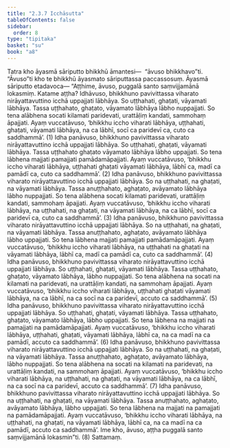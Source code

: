 ```yaml
---
title: "2.3.7 Icchāsutta"
tableOfContents: false
sidebar:
  order: 8
type: "tipitaka"
basket: "su"
book: "a8"
---
```



<DynamicBreadcrumb />

<Division number="77" book="a8" bookNo="17" page="143">

<Paragraph number="765" book="a8">
Tatra kho āyasmā sāriputto bhikkhū āmantesi—  “āvuso bhikkhavo”ti. “Āvuso”ti kho te bhikkhū āyasmato sāriputtassa paccassosuṃ. Āyasmā sāriputto etadavoca—
</Paragraph>

<Paragraph number="766" book="a8">
“Aṭṭhime, āvuso, puggalā santo saṃvijjamānā lokasmiṃ. Katame aṭṭha? Idhāvuso, bhikkhuno pavivittassa viharato nirāyattavuttino icchā uppajjati lābhāya. So uṭṭhahati, ghaṭati, vāyamati lābhāya. Tassa uṭṭhahato, ghaṭato, vāyamato lābhāya lābho nuppajjati. So tena alābhena socati kilamati paridevati, urattāḷiṃ kandati, sammohaṃ āpajjati. Ayaṃ vuccatāvuso, ‘bhikkhu iccho viharati lābhāya, uṭṭhahati, ghaṭati, vāyamati lābhāya, na ca lābhī, socī ca paridevī ca, cuto ca saddhammā’. (1)
</Paragraph>

<Paragraph number="767" book="a8">
Idha panāvuso, bhikkhuno pavivittassa viharato nirāyattavuttino icchā uppajjati lābhāya. So uṭṭhahati, ghaṭati, vāyamati lābhāya. Tassa uṭṭhahato ghaṭato vāyamato lābhāya lābho uppajjati. So tena lābhena majjati pamajjati pamādamāpajjati. Ayaṃ vuccatāvuso, ‘bhikkhu iccho viharati lābhāya, uṭṭhahati ghaṭati vāyamati lābhāya, lābhī ca, madī ca pamādī ca, cuto ca saddhammā’. (2)
</Paragraph>

<Paragraph number="768" book="a8">
Idha panāvuso, bhikkhuno pavivittassa viharato nirāyattavuttino icchā uppajjati lābhāya. So na uṭṭhahati, na ghaṭati, na vāyamati lābhāya. Tassa anuṭṭhahato, aghaṭato, avāyamato lābhāya lābho nuppajjati. So tena alābhena socati kilamati paridevati, urattāḷiṃ kandati, sammohaṃ āpajjati. Ayaṃ vuccatāvuso, ‘bhikkhu iccho viharati lābhāya, na uṭṭhahati, na ghaṭati, na vāyamati lābhāya, na ca lābhī, socī ca paridevī ca, cuto ca saddhammā’. (3)
</Paragraph>

<Paragraph number="769" book="a8">
Idha panāvuso, bhikkhuno pavivittassa viharato nirāyattavuttino icchā uppajjati lābhāya. So na uṭṭhahati, na ghaṭati, na vāyamati lābhāya. Tassa anuṭṭhahato, aghaṭato, avāyamato lābhāya lābho uppajjati. So tena lābhena majjati pamajjati pamādamāpajjati. Ayaṃ vuccatāvuso, ‘bhikkhu iccho viharati lābhāya, na uṭṭhahati na ghaṭati na vāyamati lābhāya, lābhī ca, madī ca pamādī ca, cuto ca saddhammā’. (4)
</Paragraph>

<Paragraph number="770" book="a8">
Idha panāvuso, bhikkhuno pavivittassa viharato nirāyattavuttino icchā uppajjati lābhāya. So uṭṭhahati, ghaṭati, vāyamati lābhāya. Tassa uṭṭhahato, ghaṭato, vāyamato lābhāya, lābho nuppajjati. So tena alābhena na socati na kilamati na paridevati, na urattāḷiṃ kandati, na sammohaṃ āpajjati. Ayaṃ vuccatāvuso, ‘bhikkhu iccho viharati lābhāya, uṭṭhahati ghaṭati vāyamati lābhāya, na ca lābhī, na ca socī na ca paridevī, accuto ca saddhammā’. (5)
</Paragraph>

<Paragraph number="771" book="a8">
Idha panāvuso, bhikkhuno pavivittassa viharato nirāyattavuttino icchā uppajjati lābhāya. So uṭṭhahati, ghaṭati, vāyamati lābhāya. Tassa uṭṭhahato, ghaṭato, vāyamato lābhāya, lābho uppajjati. So tena lābhena na majjati na pamajjati na pamādamāpajjati. Ayaṃ vuccatāvuso, ‘bhikkhu iccho viharati lābhāya, uṭṭhahati, ghaṭati, vāyamati lābhāya, lābhī ca, na ca madī na ca pamādī, accuto ca saddhammā’. (6)
</Paragraph>

<Paragraph number="772" book="a8">
Idha panāvuso, bhikkhuno pavivittassa viharato nirāyattavuttino icchā uppajjati lābhāya. So na uṭṭhahati, na ghaṭati, na vāyamati lābhāya. Tassa anuṭṭhahato, aghaṭato, avāyamato lābhāya, lābho nuppajjati. So tena alābhena na socati na kilamati na paridevati, na urattāḷiṃ kandati, na sammohaṃ āpajjati. Ayaṃ vuccatāvuso, ‘bhikkhu iccho viharati lābhāya, na uṭṭhahati, na ghaṭati, na vāyamati lābhāya, na ca lābhī, na ca socī na ca paridevī, accuto ca saddhammā’. (7)
</Paragraph>

<Paragraph number="773" book="a8">
Idha panāvuso, bhikkhuno pavivittassa viharato nirāyattavuttino icchā uppajjati lābhāya. So na uṭṭhahati, na ghaṭati, na vāyamati lābhāya. Tassa anuṭṭhahato, aghaṭato, avāyamato lābhāya, lābho uppajjati. So tena lābhena na majjati na pamajjati na pamādamāpajjati. Ayaṃ vuccatāvuso, ‘bhikkhu iccho viharati lābhāya, na uṭṭhahati, na ghaṭati, na vāyamati lābhāya, lābhī ca, na ca madī na ca pamādī, accuto ca saddhammā’. Ime kho, āvuso, aṭṭha puggalā santo saṃvijjamānā lokasmin”ti. (8)

</Paragraph>
</Division>

<Paragraph number="774" type="center" book="a8">
Sattamaṃ.
</Paragraph>